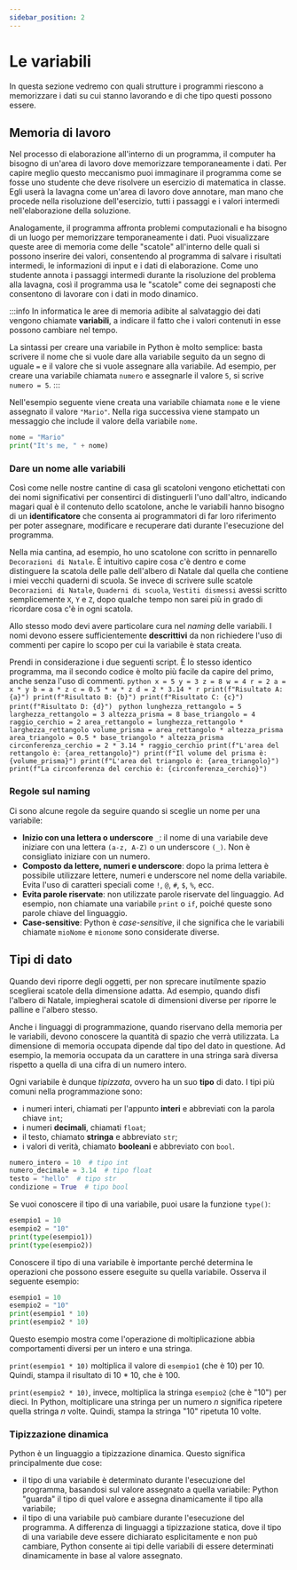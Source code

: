 ```yaml
---
sidebar_position: 2
---
```



# Le variabili
In questa sezione vedremo con quali strutture i programmi riescono a memorizzare i dati su cui stanno lavorando e di che tipo questi possono essere.

## Memoria di lavoro
Nel processo di elaborazione all'interno di un programma, il computer ha bisogno di un'area di lavoro dove memorizzare temporaneamente i dati. Per capire meglio questo meccanismo puoi immaginare il programma come se fosse uno studente che deve risolvere un esercizio di matematica in classe. Egli userà la lavagna come un'area di lavoro dove annotare, man mano che procede nella risoluzione dell'esercizio, tutti i passaggi e i valori intermedi nell'elaborazione della soluzione.

Analogamente, il programma affronta problemi computazionali e ha bisogno di un luogo per memorizzare temporaneamente i dati. Puoi visualizzare queste aree di memoria come delle "scatole" all'interno delle quali si possono inserire dei valori, consentendo al programma di salvare i risultati intermedi, le informazioni di input e i dati di elaborazione. Come uno studente annota i passaggi intermedi durante la risoluzione del problema alla lavagna, così il programma usa le "scatole" come dei segnaposti che consentono di lavorare con i dati in modo dinamico.

:::info
In informatica le aree di memoria adibite al salvataggio dei dati vengono chiamate **variabili**, a indicare il fatto che i valori contenuti in esse possono cambiare nel tempo.

La sintassi per creare una variabile in Python è molto semplice: basta scrivere il nome che si vuole dare alla variabile seguito da un segno di uguale `=` e il valore che si vuole assegnare alla variabile. Ad esempio, per creare una variabile chiamata `numero` e assegnarle il valore `5`, si scrive `numero = 5`.
:::

Nell'esempio seguente viene creata una variabile chiamata `nome` e le viene assegnato il valore `"Mario"`. Nella riga successiva viene stampato un messaggio che include il valore della variabile `nome`.

```python
nome = "Mario"
print("It's me, " + nome)
```

### Dare un nome alle variabili
Così come nelle nostre cantine di casa gli scatoloni vengono etichettati con dei nomi significativi per consentirci di distinguerli l'uno dall'altro, indicando magari qual è il contenuto dello scatolone, anche le variabili hanno bisogno di un **identificatore** che consenta ai programmatori di far loro riferimento per poter assegnare, modificare e recuperare dati durante l'esecuzione del programma.

Nella mia cantina, ad esempio, ho uno scatolone con scritto in pennarello `Decorazioni di Natale`. È intuitivo capire cosa c'è dentro e come distinguere la scatola delle palle dell'albero di Natale dal quella che contiene i miei vecchi quaderni di scuola. Se invece di scrivere sulle scatole `Decorazioni di Natale`, `Quaderni di scuola`, `Vestiti dismessi` avessi scritto semplicemente `X`, `Y` e `Z`, dopo qualche tempo non sarei più in grado di ricordare cosa c'è in ogni scatola.

Allo stesso modo devi avere particolare cura nel _naming_ delle variabili. I nomi devono essere sufficientemente **descrittivi** da non richiedere l'uso di commenti per capire lo scopo per cui la variabile è stata creata.

Prendi in considerazione i due seguenti script. È lo stesso identico programma, ma il secondo codice è molto più facile da capire del primo, anche senza l'uso di commenti.
<Tabs>
    <TabItem value="bad" label="Bad" default>
        ```python
        x = 5
        y = 3
        z = 8
        w = 4
        r = 2
        a = x * y
        b = a * z
        c = 0.5 * w * z
        d = 2 * 3.14 * r
        print(f"Risultato A: {a}")
        print(f"Risultato B: {b}")
        print(f"Risultato C: {c}")
        print(f"Risultato D: {d}")
        ```
    </TabItem>
    <TabItem value="good" label="Good">
        ```python
        lunghezza_rettangolo = 5
        larghezza_rettangolo = 3
        altezza_prisma = 8
        base_triangolo = 4
        raggio_cerchio = 2
        area_rettangolo = lunghezza_rettangolo * larghezza_rettangolo
        volume_prisma = area_rettangolo * altezza_prisma
        area_triangolo = 0.5 * base_triangolo * altezza_prisma
        circonferenza_cerchio = 2 * 3.14 * raggio_cerchio
        print(f"L'area del rettangolo è: {area_rettangolo}")
        print(f"Il volume del prisma è: {volume_prisma}")
        print(f"L'area del triangolo è: {area_triangolo}")
        print(f"La circonferenza del cerchio è: {circonferenza_cerchio}")
        ```
    </TabItem>
</Tabs>

### Regole sul naming
Ci sono alcune regole da seguire quando si sceglie un nome per una variabile:

- **Inizio con una lettera o underscore** `_`: il nome di una variabile deve iniziare con una lettera `(a-z, A-Z)` o un underscore `(_)`. Non è consigliato iniziare con un numero.
- **Composto da lettere, numeri e underscore**: dopo la prima lettera è possibile utilizzare lettere, numeri e underscore nel nome della variabile. Evita l'uso di caratteri speciali come `!`, `@`, `#`, `$`, `%`, ecc.
- **Evita parole riservate**: non utilizzate parole riservate del linguaggio. Ad esempio, non chiamate una variabile `print` o `if`, poiché queste sono parole chiave del linguaggio.
- **Case-sensitive**: Python è _case-sensitive_, il che significa che le variabili chiamate `mioNome` e `mionome` sono considerate diverse.

## Tipi di dato
Quando devi riporre degli oggetti, per non sprecare inutilmente spazio sceglierai scatole della dimensione adatta. Ad esempio, quando disfi l'albero di Natale, impiegherai scatole di dimensioni diverse per riporre le palline e l'albero stesso.

Anche i linguaggi di programmazione, quando riservano della memoria per le variabili, devono conoscere la quantità di spazio che verrà utilizzata. La dimensione di memoria occupata dipende dal tipo del dato in questione. Ad esempio, la memoria occupata da un carattere in una stringa sarà diversa rispetto a quella di una cifra di un numero intero.

Ogni variabile è dunque _tipizzata_, ovvero ha un suo **tipo** di dato. I tipi più comuni nella programmazione sono:
- i numeri interi, chiamati per l'appunto **interi** e abbreviati con la parola chiave `int`;
- i numeri **decimali**, chiamati `float`;
- il testo, chiamato **stringa** e abbreviato `str`;
- i valori di verità, chiamato **booleani** e abbreviato con `bool`.

```Python
numero_intero = 10  # tipo int
numero_decimale = 3.14  # tipo float
testo = "hello"  # tipo str
condizione = True  # tipo bool
```

Se vuoi conoscere il tipo di una variabile, puoi usare la funzione `type()`:

```py live_py
esempio1 = 10
esempio2 = "10"
print(type(esempio1))
print(type(esempio2))
```

Conoscere il tipo di una variabile è importante perché determina le operazioni che possono essere eseguite su quella variabile. Osserva il seguente esempio:
```py live_py
esempio1 = 10
esempio2 = "10"
print(esempio1 * 10)
print(esempio2 * 10)
```

Questo esempio mostra come l'operazione di moltiplicazione abbia comportamenti diversi per un intero e una stringa.

`print(esempio1 * 10)` moltiplica il valore di `esempio1` (che è 10) per 10. Quindi, stampa il risultato di 10 * 10, che è 100.

`print(esempio2 * 10)`, invece, moltiplica la stringa `esempio2` (che è "10") per dieci. In Python, moltiplicare una stringa per un numero _n_ significa ripetere quella stringa _n_ volte. Quindi, stampa la stringa "10" ripetuta 10 volte.

### Tipizzazione dinamica

Python è un linguaggio a tipizzazione dinamica. Questo significa principalmente due cose:
- il tipo di una variabile è determinato durante l'esecuzione del programma, basandosi sul valore assegnato a quella variabile: Python "guarda" il tipo di quel valore e assegna dinamicamente il tipo alla variabile;
- il tipo di una variabile può cambiare durante l'esecuzione del programma. A differenza di linguaggi a tipizzazione statica, dove il tipo di una variabile deve essere dichiarato esplicitamente e non può cambiare, Python consente ai tipi delle variabili di essere determinati dinamicamente in base al valore assegnato.